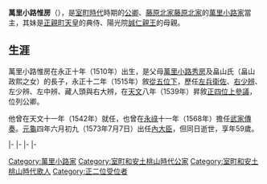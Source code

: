 {{東亞男性歷史人物
|名稱 = 萬里小路惟房
|出生日期 = [[永正|永正]]十年十一月初十（1513年12月7日）
|逝世日期 = [[元龜|元龜]]四年六月初九（{{death date and age|1573|7|7|1513|12|7}}）
|法號 = 崇恩院
|身份 = [[正二位|正二位]][[內大臣_(日本)|內大臣]]
|主君 = [[後柏原天皇|後柏原天皇]]→[[後奈良天皇|後奈良天皇]]→[[正親町天皇|正親町天皇]]
|父親 = [[萬里小路秀房|萬里小路秀房]]
|母親 = 畠山氏
|妻 = 畠山氏
|妻之父 = {{link-ja|畠山家俊|畠山家俊}}
|子 = {{link-ja|萬里小路輔房|万里小路輔房}}
|女 = {{link-ja|伏見宮貞康親王|伏見宮貞康親王}}妃、[[菊亭晴季|今出川晴季]]妻
}}

{{japanese|japanese=万里小路 惟房|kana=かじゅうじ ただとよ|romaji=Madenokōji Korefusa|kyujitai=萬里小路 惟房}}
'''萬里小路惟房'''（{{bd|1513年|12月7日|1573年|7月7日}}），是[[室町時代|室町時代]]時期的[[公卿|公卿]]、[[藤原北家|藤原北家]][[藤原北家|藤原北家]]{{link-ja|勸修寺流|勧修寺流|高藤流}}的[[萬里小路家|萬里小路家]]當主，其妹{{link-ja|萬里小路房子|万里小路房子}}是[[正親町天皇|正親町天皇]]的典侍、陽光院[[誠仁親王|誠仁親王]]的母親。

==生涯==
萬里小路惟房在永正十年（1510年）出生，是父母[[萬里小路秀房|萬里小路秀房]]及畠山氏（畠山政熙之女）的長子，永正十二年（1515年）敘[[從五位|從五位下]]，歷任[[兵衛府|左兵衛佐]]、[[辨官|右少辨]]、左少辨、左中辨、藏人頭與右大辨，在[[天文_(後奈良天皇)|天文]]八年（1539年）昇敘[[正四位|正四位上]][[參議|參議]]，位列公卿。

他曾在天文十一年（1542年）就任{{link-ja|寺社傳奏|寺社伝奏|賀茂傳奏}}，也曾在[[永祿|永祿]]十一年（1568年）擔任[[武家傳奏|武家傳奏]]。[[元龜|元龜]]四年六月初九（1573年7月7日）出任[[內大臣_(日本)|內大臣]]，但同日逝世，享年59歲。

{{start box|width=auto}}
{{s-pre}}
|-
{{s-before|[[萬里小路秀房|萬里小路秀房]]}}
{{s-title|[[萬里小路家|萬里小路家]]當主|1563年11月27日－1573年7月7日}}
{{s-after|{{link-ja|萬里小路輔房|万里小路輔房}}}}
|-
{{s-off}}
|-
{{s-before|{{link-ja|廣橋國光|広橋国光}}}}
{{S-ttl|title=[[武家傳奏|武家傳奏]]|years=1568年－1572年|regent1={{link-ja|廣橋國光|広橋国光}}、<br>飛鳥井雅春}}
{{S-aft|after={{link-ja|飛鳥井雅春|飛鳥井雅春}}}}
|-
{{s-vacant||last=[[勸修寺尹豐|勸修寺尹豐]]}}
{{s-title|[[內大臣_(日本)|內大臣]]|1573年7月7日}}
{{s-vacant||next=[[一條內基|一條內基]]}}
{{end box}}

{{萬里小路家當主}}
[[Category:萬里小路家|Category:萬里小路家]]
[[Category:室町和安土桃山時代公家|Category:室町和安土桃山時代公家]]
[[Category:室町和安土桃山時代歌人|Category:室町和安土桃山時代歌人]]
[[Category:正二位受位者|Category:正二位受位者]]